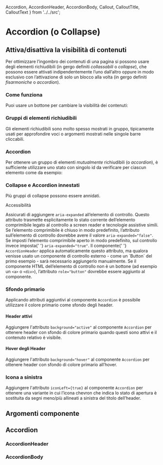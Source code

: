   Accordion,
  AccordionHeader,
  AccordionBody,
  Callout,
  CalloutTitle,
  CalloutText
} from '../../src';

<Meta title='Documentazione/Componenti/Accordion' of={Accordion} />

# Accordion (o Collapse)

## Attiva/disattiva la visibilità di contenuti

Per ottimizzare l’ingombro dei contenuti di una pagina si possono usare degli elementi richiudibili (in gergo definiti _collassabili_ o _collapse_), che possono essere attivati indipendentemente l’uno dall’altro oppure in modo esclusivo con l’attivazione di solo un blocco alla volta (in gergo definiti _fisarmoniche_ o _accordion_).

### Come funziona

Puoi usare un bottone per cambiare la visibilità dei contenuti:

<Preview>
  <Story id='componenti-collapse--esempi' />
</Preview>

### Gruppi di elementi richiudibili

Gli elementi richiudibili sono molto spesso mostrati in gruppo, tipicamente usati per approfondire voci o argomenti mostrati nelle singole barre cliccabili.

<Preview>
  <Story id='componenti-collapse--gruppi-di-elementi-richiudibili' />
</Preview>

### Accordion

Per ottenere un gruppo di elementi _mutualmente_ richiudibili (o _accordion_), è sufficiente utilizzare uno stato con singolo id da verificare per ciascun elemento come da esempio:

<Preview>
  <Story id='componenti-collapse--accordion' />
</Preview>

### Collapse e Accordion innestati

Più gruppi di collapse possono essere annidati.

<Preview>
  <Story id='componenti-collapse--collapse-e-accordion-innestati' />
</Preview>

<div className='docs'>
  <Callout color='success'>
    <CalloutTitle>Accessibilità</CalloutTitle>
    <CalloutText>
      <p>
        Assicurati di aggiungere <code>aria-expanded</code> all’elemento di
        controllo. Questo attributo trasmette esplicitamente lo stato corrente
        dell’elemento comprimibile legato al controllo a screen reader e
        tecnologie assistive simili. Se l’elemento comprimibile è chiuso in modo
        predefinito, l’attributo sull’elemento di controllo dovrebbe avere il
        valore <code>aria-expanded="false"</code>. Se imposti l’elemento
        comprimibile aperto in modo predefinito, sul controllo invece imposta{' '}
        <code>aria-expanded="true"</code>. Il componente{' '}
        <code>AccordionHeader</code> applica automaticamente questo attributo,
        ma qualora venisse usato un componente di controllo esterno - come un
        `Button` del primo esempio - sarà necessario aggiungerlo manualmente. Se
        il componente HTML dell’elemento di controllo non è un bottone (ad
        esempio un <code>&lt;a&gt;</code> o <code>&lt;div&gt;</code>),
        l’attributo <code>role="button"</code> dovrebbe essere aggiunto al
        componente.
      </p>
    </CalloutText>
  </Callout>
</div>

### Sfondo primario

Applicando attributi aggiuntivi al componente `Accordion` è possibile utilizzare il colore primario come sfondo degli header.

#### Header attivi

Aggiungere l'attributo `background="active"` al componente `Accordion` per ottenere header con sfondo di colore primario quando questi sono attivi e il contenuto relativo è visibile.

<Preview>
  <Story id='componenti-collapse--header-attivi' />
</Preview>

#### Hover degli Header

Aggiungere l'attributo `background="hover"` al componente `Accordion` per ottenere header con sfondo di colore primario all’hover.

<Preview>
  <Story id='componenti-collapse--header-hover' />
</Preview>

### Icona a sinistra

Aggiungere l'attributo `iconLeft={true}` al componente `Accordion` per ottenere una variante in cui l’icona chevron che indica lo stato di apertura è sostituita da segni meno/più allineati a sinistra del titolo dell’header.

<Preview>
  <Story id='componenti-collapse--icona-sinistra' />
</Preview>

## Argomenti componente

## Accordion

<ArgsTable of={Accordion} />

### AccordionHeader

<ArgsTable of={AccordionHeader} />

### AccordionBody

<ArgsTable of={AccordionBody} />

